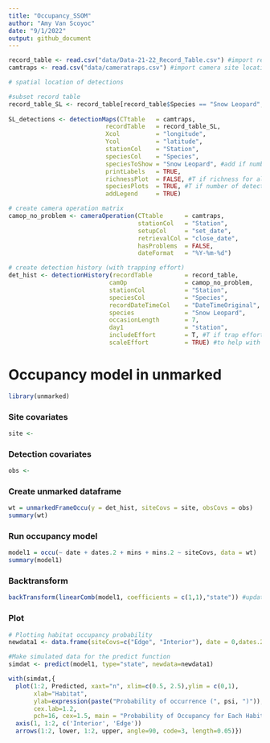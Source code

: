 ```yaml
---
title: "Occupancy_SSOM"
author: "Amy Van Scoyoc"
date: "9/1/2022"
output: github_document
---
```


```r
record_table <- read.csv("data/Data-21-22_Record_Table.csv") #import record table
camtraps <- read.csv("data/cameratraps.csv") #import camera site locations
```


```r
# spatial location of detections

#subset record table
record_table_SL <- record_table[record_table$Species == "Snow Leopard",]
 
SL_detections <- detectionMaps(CTtable   = camtraps,
                           recordTable   = record_table_SL,
                           Xcol          = "longitude",
                           Ycol          = "latitude",
                           stationCol    = "Station",
                           speciesCol    = "Species",
                           speciesToShow = "Snow Leopard", #add if number detections
                           printLabels   = TRUE,
                           richnessPlot  = FALSE, #T if richness for all species
                           speciesPlots  = TRUE, #T if number of detections for one species
                           addLegend     = TRUE)
```


```r
# create camera operation matrix
camop_no_problem <- cameraOperation(CTtable      = camtraps,
                                    stationCol   = "Station",
                                    setupCol     = "set_date",
                                    retrievalCol = "close_date",
                                    hasProblems  = FALSE,
                                    dateFormat   = "%Y-%m-%d")
```


```r
# create detection history (with trapping effort)
det_hist <- detectionHistory(recordTable         = record_table,
                            camOp                = camop_no_problem,
                            stationCol           = "Station",
                            speciesCol           = "Species",
                            recordDateTimeCol    = "DateTimeOriginal",
                            species              = "Snow Leopard",
                            occasionLength       = 7,
                            day1                 = "station",
                            includeEffort        = T, #T if trap effort influences detection
                            scaleEffort          = TRUE) #to help with convergence of models
```

# Occupancy model in unmarked

```r
library(unmarked)
```

### Site covariates
```r
site <- 
```

### Detection covariates
```r
obs <- 
```

### Create unmarked dataframe
```r
wt = unmarkedFrameOccu(y = det_hist, siteCovs = site, obsCovs = obs)
summary(wt)
``` 

### Run occupancy model
```r
model1 = occu(~ date + dates.2 + mins + mins.2 ~ siteCovs, data = wt)
summary(model1)
```

### Backtransform
```r
backTransform(linearComb(model1, coefficients = c(1,1),"state")) #update coeff & "state/det"
```

### Plot
```r
# Plotting habitat occupancy probability
newdata1 <- data.frame(siteCovs=c("Edge", "Interior"), date = 0,dates.2 = 0,mins = 0,mins.2 = 0)

#Make simulated data for the predict function 
simdat <- predict(model1, type="state", newdata=newdata1)

with(simdat,{
  plot(1:2, Predicted, xaxt="n", xlim=c(0.5, 2.5),ylim = c(0,1),
       xlab="Habitat",
       ylab=expression(paste("Probability of occurrence (", psi, ")")),
       cex.lab=1.2,
       pch=16, cex=1.5, main = "Probability of Occupancy for Each Habitat")
  axis(1, 1:2, c('Interior', 'Edge'))
  arrows(1:2, lower, 1:2, upper, angle=90, code=3, length=0.05)})
```

